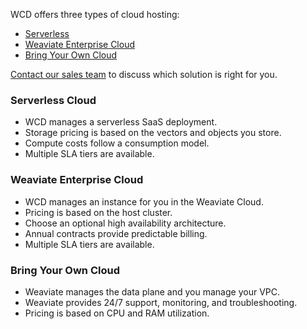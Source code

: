 WCD offers three types of cloud hosting:

- [Serverless](#serverless-cloud)
- [Weaviate Enterprise Cloud](#weaviate-enterprise-cloud)
- [Bring Your Own Cloud](#bring-your-own-cloud)

[Contact our sales team](https://weaviate.io/pricing#contact-sales) to discuss which solution is right for you.

### Serverless Cloud

- WCD manages a serverless SaaS deployment.
- Storage pricing is based on the vectors and objects you store.
- Compute costs follow a consumption model.
- Multiple SLA tiers are available.

### Weaviate Enterprise Cloud

- WCD manages an instance for you in the Weaviate Cloud.
- Pricing is based on the host cluster.
- Choose an optional high availability architecture.
- Annual contracts provide predictable billing.
- Multiple SLA tiers are available.

### Bring Your Own Cloud

- Weaviate manages the data plane and you manage your VPC.
- Weaviate provides 24/7 support, monitoring, and troubleshooting.
- Pricing is based on CPU and RAM utilization.
